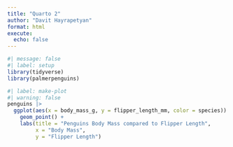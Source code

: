 ```yaml
---
title: "Quarto 2"
author: "Davit Hayrapetyan"
format: html
execute: 
  echo: false
---
```


```r
#| message: false
#| label: setup
library(tidyverse)
library(palmerpenguins)
```

```r
#| label: make-plot
#| warning: false
penguins |> 
  ggplot(aes(x = body_mass_g, y = flipper_length_mm, color = species)) +
    geom_point() +
    labs(title = "Penguins Body Mass compared to Flipper Length", 
         x = "Body Mass", 
         y = "Flipper Length")
```
